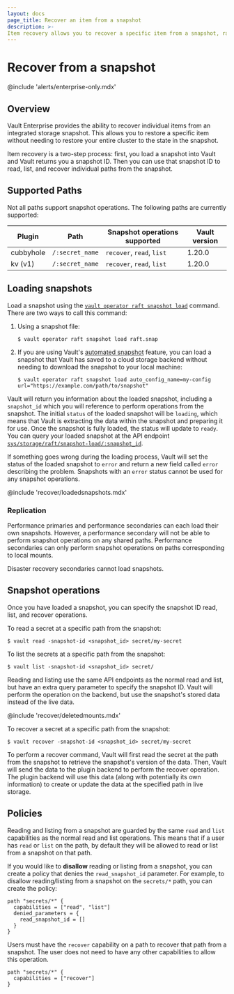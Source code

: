 ```yaml
---
layout: docs
page_title: Recover an item from a snapshot
description: >-
Item recovery allows you to recover a specific item from a snapshot, rather than restoring the entire snapshot.
---
```


# Recover from a snapshot

@include 'alerts/enterprise-only.mdx'

## Overview

Vault Enterprise provides the ability to recover individual items from an integrated
storage snapshot. This allows you to restore a specific item without needing to
restore your entire cluster to the state in the snapshot.

Item recovery is a two-step process: first, you load a snapshot into Vault and
Vault returns you a snapshot ID. Then you can use that snapshot ID to read, list,
and recover individual paths from the snapshot.

## Supported Paths

Not all paths support snapshot operations. The following paths are currently supported:

| Plugin    | Path            | Snapshot operations supported | Vault version |
|-----------|-----------------|-------------------------------|---------------|
| cubbyhole | `/:secret_name` | `recover`, `read`, `list`     | 1.20.0        |
| kv (v1)   | `/:secret_name` | `recover`, `read`, `list`     | 1.20.0        |



## Loading snapshots

Load a snapshot using the [`vault operator raft snapshot load`](/vault/docs/commands/operator/raft.mdx#snapshot-load) command. There are two ways to call this command:
1. Using a snapshot file:
   ```shell
   $ vault operator raft snapshot load raft.snap
   ```
2. If you are using Vault's [automated snapshot](/vault/docs/enterprise/automated-integrated-storage-snapshots.mdx) feature, you can load a snapshot
that Vault has saved to a cloud storage backend without needing to download the
snapshot to your local machine:
    ```shell
    $ vault operator raft snapshot load auto_config_name=my-config url="https://example.com/path/to/snapshot"
    ```

Vault will return you information about the loaded snapshot, including a `snapshot_id`
which you will reference to perform operations from the snapshot. The initial `status`
of the loaded snapshot will be `loading`, which means that Vault is extracting the
data within the snapshot and preparing it for use. Once the snapshot is fully loaded,
the status will update to `ready`. You can query your loaded snapshot at the API
endpoint [`sys/storage/raft/snapshot-load/:snapshot_id`](/vault/api-docs/system/storage/raftsnapshotload#read-loaded-snapshot).

If something goes wrong during the loading process, Vault will set the status of
the loaded snapshot to `error` and return a new field called `error` describing
the problem. Snapshots with an `error` status cannot be used for any snapshot operations.

@include 'recover/loadedsnapshots.mdx'

### Replication

Performance primaries and performance secondaries can each load their own snapshots.
However, a performance secondary will not be able to perform snapshot operations
on any shared paths. Performance secondaries can only perform snapshot operations
on paths corresponding to local mounts.

Disaster recovery secondaries cannot load snapshots.

## Snapshot operations

Once you have loaded a snapshot, you can specify the snapshot ID read, list, and
recover operations.

To read a secret at a specific path from the snapshot:
```shell
$ vault read -snapshot-id <snapshot_id> secret/my-secret
```

To list the secrets at a specific path from the snapshot:
```shell
$ vault list -snapshot-id <snapshot_id> secret/
```
Reading and listing use the same API endpoints as the normal read and list, but have
an extra query parameter to specify the snapshot ID. Vault will perform the operation
on the backend, but use the snapshot's stored data instead of the live data.

@include 'recover/deletedmounts.mdx'

To recover a secret at a specific path from the snapshot:
```shell
$ vault recover -snapshot-id <snapshot_id> secret/my-secret
```

To perform a recover command, Vault will first read the secret at the path from
the snapshot to retrieve the snapshot's version of the data. Then, Vault will send the
data to the plugin backend to perform the recover operation. The plugin backend
will use this data (along with potentially its own information) to create or update
the data at the specified path in live storage.

## Policies

Reading and listing from a snapshot are guarded by the same `read` and `list`
capabilities as the normal read and list operations. This means that if a user has
`read` or `list` on the path, by default they will be allowed to read or list from a
snapshot on that path.

If you would like to **disallow** reading or listing from a snapshot, you can
create a policy that denies the `read_snapshot_id` parameter. For example, to
disallow reading/listing from a snapshot on the `secrets/*` path, you can create
the policy:

```hcl
path "secrets/*" {
  capabilities = ["read", "list"]
  denied_parameters = {
    read_snapshot_id = []
  }
}
```

Users must have the `recover` capability on a path to recover that path from a
snapshot. The user does not need to have any other capabilities to allow
this operation.

```hcl
path "secrets/*" {
  capabilities = ["recover"]
}
```

